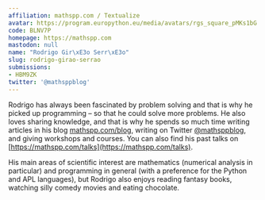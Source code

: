 ```yaml
---
affiliation: mathspp.com / Textualize
avatar: https://program.europython.eu/media/avatars/rgs_square_pMKs1bG.jpg
code: BLNV7P
homepage: https://mathspp.com
mastodon: null
name: "Rodrigo Gir\xE3o Serr\xE3o"
slug: rodrigo-girao-serrao
submissions:
- HBM9ZK
twitter: '@mathsppblog'
---
```


Rodrigo has always been fascinated by problem solving and that is why he picked up programming – so that he could solve more problems. He also loves sharing knowledge, and that is why he spends so much time writing articles in his blog [mathspp.com/blog](https://mathspp.com/blog), writing on Twitter [@mathsppblog](https://twitter.com/mathsppblog), and giving workshops and courses. You can also find his past talks on [https://mathspp.com/talks](https://mathspp.com/talks).

His main areas of scientific interest are mathematics (numerical analysis in particular) and programming in general (with a preference for the Python and APL languages), but Rodrigo also enjoys reading fantasy books, watching silly comedy movies and eating chocolate.
